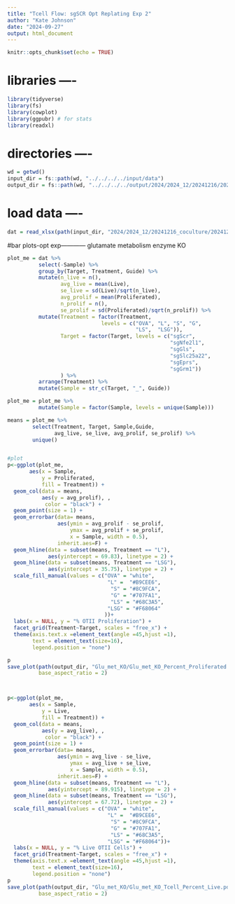 ```yaml
---
title: "Tcell Flow: sgSCR Opt Replating Exp 2"
author: "Kate Johnson"
date: "2024-09-27"
output: html_document
---
```


```r
knitr::opts_chunk$set(echo = TRUE)
```
# libraries ----
```r
library(tidyverse)
library(fs)
library(cowplot)
library(ggpubr) # for stats
library(readxl)
```

# directories ----
```r
wd = getwd()
input_dir = fs::path(wd, "../../../../input/data")
output_dir = fs::path(wd, "../../../../output/2024/2024_12/20241216/20241216_coculture")
```

# load data ----
```r
dat = read_xlsx(path(input_dir, "2024/2024_12/20241216_coculture/20241216_glu_met_KO_co-culture.xlsx")) 
```


#bar plots-opt exp------------
glutamate metabolism enzyme KO
```r
plot_me = dat %>%
          select(-Sample) %>%
          group_by(Target, Treatment, Guide) %>%
          mutate(n_live = n(),
                 avg_live = mean(Live),
                 se_live = sd(Live)/sqrt(n_live),
                 avg_prolif = mean(Proliferated),
                 n_prolif = n(),
                 se_prolif = sd(Proliferated)/sqrt(n_prolif)) %>%
          mutate(Treatment = factor(Treatment, 
                              levels = c("OVA", "L", "S", "G",
                                         "LS",  "LSG")),
                 Target = factor(Target, levels = c("sgScr",
                                                    "sgNfe2l1",
                                                    "sgGls",
                                                    "sgSlc25a22",
                                                    "sgEprs",
                                                    "sgGrm1"))
                 ) %>%
          arrange(Treatment) %>%
          mutate(Sample = str_c(Target, "_", Guide))

plot_me = plot_me %>%
          mutate(Sample = factor(Sample, levels = unique(Sample)))

means = plot_me %>% 
        select(Treatment, Target, Sample,Guide,
               avg_live, se_live, avg_prolif, se_prolif) %>% 
        unique()


#plot
p<-ggplot(plot_me, 
       aes(x = Sample,
           y = Proliferated,
           fill = Treatment)) +
  geom_col(data = means,
           aes(y = avg_prolif), , 
            color = "black") +
  geom_point(size = 1) +
  geom_errorbar(data= means,
                aes(ymin = avg_prolif - se_prolif,
                    ymax = avg_prolif + se_prolif,
                    x = Sample, width = 0.5),
                inherit.aes=F) +
  geom_hline(data = subset(means, Treatment == "L"),
             aes(yintercept = 69.83), linetype = 2) +
  geom_hline(data = subset(means, Treatment == "LSG"),
             aes(yintercept = 35.75), linetype = 2) +
  scale_fill_manual(values = c("OVA" = "white",
                                "L" =  "#B9CEE6",
                                 "S" = "#8C9FCA", 
                                 "G" = "#707FA1",
                                 "LS" = "#68C3A5",
                                "LSG" = "#F68064"
                               ))+
  labs(x = NULL, y = "% OTII Proliferation") +
  facet_grid(Treatment~Target, scales = "free_x") +
  theme(axis.text.x =element_text(angle =45,hjust =1),
        text = element_text(size=16),
        legend.position = "none") 

p
save_plot(path(output_dir, "Glu_met_KO/Glu_met_KO_Percent_Proliferated.pdf"), p,
          base_aspect_ratio = 2)



p<-ggplot(plot_me, 
       aes(x = Sample,
           y = Live,
           fill = Treatment)) +
  geom_col(data = means,
           aes(y = avg_live), , 
            color = "black") +
  geom_point(size = 1) +
  geom_errorbar(data= means,
                aes(ymin = avg_live - se_live,
                    ymax = avg_live + se_live,
                    x = Sample, width = 0.5),
                inherit.aes=F) +
  geom_hline(data = subset(means, Treatment == "L"),
             aes(yintercept = 89.915), linetype = 2) +
  geom_hline(data = subset(means, Treatment == "LSG"),
             aes(yintercept = 67.72), linetype = 2) +
  scale_fill_manual(values = c("OVA" = "white",
                                "L" =  "#B9CEE6",
                                 "S" = "#8C9FCA", 
                                 "G" = "#707FA1",
                                 "LS" = "#68C3A5",
                                "LSG" = "#F68064"))+
  labs(x = NULL, y = "% Live OTII Cells") +
  facet_grid(Treatment~Target, scales = "free_x") +
  theme(axis.text.x =element_text(angle =45,hjust =1),
        text = element_text(size=16),
        legend.position = "none")
p
save_plot(path(output_dir, "Glu_met_KO/Glu_met_KO_Tcell_Percent_Live.pdf"), p,
          base_aspect_ratio = 2)

```

